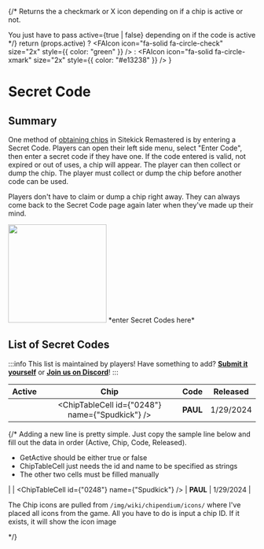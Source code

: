 
{/*
  Returns the a checkmark or X icon depending on if a chip is active or not.
  
  You just have to pass active={true | false} depending on if the code is active
*/}
  return (props.active) ? 
    <FAIcon icon="fa-solid fa-circle-check" size="2x" style={{ color: "green" }} /> :
    <FAIcon icon="fa-solid fa-circle-xmark" size="2x" style={{ color: "#e13238" }} />
}

# Secret Code

## Summary
One method of [obtaining chips](/docs/tutorials/obtaining_chips) in Sitekick Remastered is by entering a Secret Code.  Players can open their left side menu, select "Enter Code", then enter a secret code if they have one.  If the code entered is valid, not expired or out of uses, a chip will appear.  The player can then collect or dump the chip.  The player must collect or dump the chip before another code can be used.

Players don't have to claim or dump a chip right away.  They can always come back to the Secret Code page again later when they've made up their mind.

<div class="text--center"> 
  <img src="/img/wiki/features/secret_code/secret_code.png" height="200px"/> 
  *enter Secret Codes here*
</div>

## List of Secret Codes
:::info This list is maintained by players!
Have something to add? [**Submit it yourself**](/docs/development/contributing) or [**Join us on Discord**](https://discord.sitekickremastered.com/)!
:::

| Active | Chip | Code | Released |
| :---: | :---: | :---: | :---: |
|<GetActive active={true} /> | <ChipTableCell id={"0248"} name={"Spudkick"} /> | **PAUL** | 1/29/2024 |

{/* 
Adding a new line is pretty simple. Just copy the sample line below and fill out the data in order (Active, Chip, Code, Released). 
* GetActive should be either true or false
* ChipTableCell just needs the id and name to be specified as strings
* The other two cells must be filled manually

|<GetActive active={true} /> | <ChipTableCell id={"0248"} name={"Spudkick"} /> | **PAUL** | 1/29/2024 |

The Chip icons are pulled from `/img/wiki/chipendium/icons/` where I've placed all icons from the game. 
All you have to do is input a chip ID.  If it exists, it will show the icon image

*/}